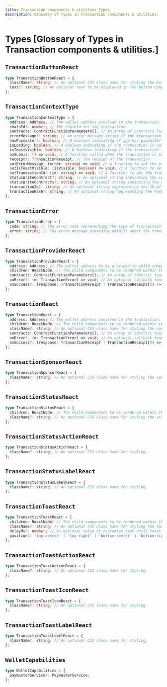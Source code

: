 ```yaml
---
title: Transaction components & utilities Types
description: Glossary of Types in Transaction components & utilities.
---
```


# Types [Glossary of Types in Transaction components & utilities.]

## `TransactionButtonReact`

```ts
type TransactionButtonReact = {
  className?: string; // An optional CSS class name for styling the button component.
  text?: string; // An optional text to be displayed in the button component.
};
```

## `TransactionContextType`

```ts
type TransactionContextType = {
  address: Address; // The wallet address involved in the transaction.
  chainId?: number; // The chainId for the transaction.
  contracts: ContractFunctionParameters[]; // An array of contracts for the transaction.
  errorMessage?: string; // An error message string if the transaction encounters an issue.
  hasPaymaster?: boolean; // A boolean indicating if app has paymaster configured
  isLoading: boolean; // A boolean indicating if the transaction is currently loading.
  isToastVisible: boolean; // A boolean indicating if the transaction toast notification is visible.
  onSubmit: () => void; // A function called when the transaction is submitted.
  receipt?: TransactionReceipt; // The receipt of the transaction
  setErrorMessage: (error: string) => void; // A function to set the error message for the transaction.
  setIsToastVisible: (isVisible: boolean) => void; // A function to set the visibility of the transaction toast.
  setTransactionId: (id: string) => void; // A function to set the transaction ID.
  statusWriteContract?: string; // An optional string indicating the current status of the transaction.
  statusWriteContracts?: string; // An optional string indicating the current status of the transaction.
  transactionId?: string; // An optional string representing the ID of the transaction.
  transactionHash?: string; // An optional string representing the hash of the transaction.
};
```

## `TransactionError`

```ts
type TransactionError = {
  code: string; // The error code representing the type of transaction error.
  error: string; // The error message providing details about the transaction error.
};
```

## `TransactionProviderReact`

```ts
type TransactionProviderReact = {
  address: Address; // The wallet address to be provided to child components.
  children: ReactNode; // The child components to be rendered within the provider component.
  contracts: ContractFunctionParameters[]; // An array of contract function parameters provided to the child components.
  onError?: (e: TransactionError) => void; // An optional callback function that handles errors within the provider.
  onSuccess?: (response: TransactionReceipt | TransactionReceipt[]) => void; // An optional callback function that exposes transaction hash
};
```

## `TransactionReact`

```ts
type TransactionReact = {
  address: Address; // The wallet address involved in the transaction.
  children: ReactNode; // The child components to be rendered within the transaction component.
  className?: string; // An optional CSS class name for styling the component.
  contracts: ContractFunctionParameters[]; // An array of contract function parameters for the transaction.
  onError?: (e: TransactionError) => void; // An optional callback function that handles transaction errors.
  onSuccess?: (response: TransactionReceipt | TransactionReceipt[]) => void; // An optional callback function that exposes transaction hash
};
```

## `TransactionSponsorReact`

```ts
type TransactionSponsorReact = {
  className?: string; // An optional CSS class name for styling the sponsor component.
};
```

## `TransactionStatusReact`

```ts
type TransactionStatusReact = {
  children: ReactNode; // The child components to be rendered within the status component.
  className?: string; // An optional CSS class name for styling the status component.
};
```

## `TransactionStatusActionReact`

```ts
type TransactionStatusActionReact = {
  className?: string; // An optional CSS class name for styling.
};
```

## `TransactionStatusLabelReact`

```ts
type TransactionStatusLabelReact = {
  className?: string; // An optional CSS class name for styling.
};
```

## `TransactionToastReact`

```ts
type TransactionToastReact = {
  children: ReactNode; // The child components to be rendered within the toast component.
  className?: string; // An optional CSS class name for styling the toast component.
  delayMs?: number; // An optional value to customize time until toast disappears
  position?: 'top-center' | 'top-right' | 'bottom-center' | 'bottom-right'; // An optional position property to specify the toast's position on the screen.
};
```

## `TransactionToastActionReact`

```ts
type TransactionToastActionReact = {
  className?: string; // An optional CSS class name for styling.
};
```

## `TransactionToastIconReact`

```ts
type TransactionToastIconReact = {
  className?: string; // An optional CSS class name for styling.
};
```

## `TransactionToastLabelReact`

```ts
type TransactionToastLabelReact = {
  className?: string; // An optional CSS class name for styling.
};
```

## `WalletCapabilities`

```ts
type WalletCapabilities = {
  paymasterService?: PaymasterService;
};
```
